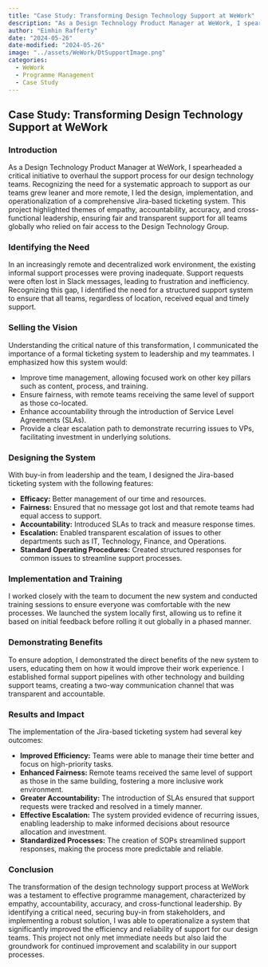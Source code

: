 ```yaml
---
title: "Case Study: Transforming Design Technology Support at WeWork"
description: "As a Design Technology Product Manager at WeWork, I spearheaded a critical initiative to overhaul the support process for our design technology teams. Recognizing the need for a systematic approach to support as our teams grew leaner and more remote, I led the design, implementation, and operationalization of a comprehensive Jira-based ticketing system. This project highlighted themes of empathy, accountability, accuracy, and cross-functional leadership, ensuring fair and transparent support for all teams."
author: "Eimhin Rafferty"
date: "2024-05-26"
date-modified: "2024-05-26"
image: "../assets/WeWork/DtSupportImage.png"
categories:
  - WeWork
  - Programme Management
  - Case Study
---
```


## Case Study: Transforming Design Technology Support at WeWork

### Introduction

As a Design Technology Product Manager at WeWork, I spearheaded a critical initiative to overhaul the support process for our design technology teams. Recognizing the need for a systematic approach to support as our teams grew leaner and more remote, I led the design, implementation, and operationalization of a comprehensive Jira-based ticketing system. This project highlighted themes of empathy, accountability, accuracy, and cross-functional leadership, ensuring fair and transparent support for all teams globally who relied on fair access to the Design Technology Group.

### Identifying the Need

In an increasingly remote and decentralized work environment, the existing informal support processes were proving inadequate. Support requests were often lost in Slack messages, leading to frustration and inefficiency. Recognizing this gap, I identified the need for a structured support system to ensure that all teams, regardless of location, received equal and timely support.

### Selling the Vision

Understanding the critical nature of this transformation, I communicated the importance of a formal ticketing system to leadership and my teammates. I emphasized how this system would:

- Improve time management, allowing focused work on other key pillars such as content, process, and training.
- Ensure fairness, with remote teams receiving the same level of support as those co-located.
- Enhance accountability through the introduction of Service Level Agreements (SLAs).
- Provide a clear escalation path to demonstrate recurring issues to VPs, facilitating investment in underlying solutions.

### Designing the System

With buy-in from leadership and the team, I designed the Jira-based ticketing system with the following features:

- **Efficacy:** Better management of our time and resources.
- **Fairness:** Ensured that no message got lost and that remote teams had equal access to support.
- **Accountability:** Introduced SLAs to track and measure response times.
- **Escalation:** Enabled transparent escalation of issues to other departments such as IT, Technology, Finance, and Operations.
- **Standard Operating Procedures:** Created structured responses for common issues to streamline support processes.

### Implementation and Training

I worked closely with the team to document the new system and conducted training sessions to ensure everyone was comfortable with the new processes. We launched the system locally first, allowing us to refine it based on initial feedback before rolling it out globally in a phased manner. 

### Demonstrating Benefits

To ensure adoption, I demonstrated the direct benefits of the new system to users, educating them on how it would improve their work experience. I established formal support pipelines with other technology and building support teams, creating a two-way communication channel that was transparent and accountable.

### Results and Impact

The implementation of the Jira-based ticketing system had several key outcomes:

- **Improved Efficiency:** Teams were able to manage their time better and focus on high-priority tasks.
- **Enhanced Fairness:** Remote teams received the same level of support as those in the same building, fostering a more inclusive work environment.
- **Greater Accountability:** The introduction of SLAs ensured that support requests were tracked and resolved in a timely manner.
- **Effective Escalation:** The system provided evidence of recurring issues, enabling leadership to make informed decisions about resource allocation and investment.
- **Standardized Processes:** The creation of SOPs streamlined support responses, making the process more predictable and reliable.

### Conclusion

The transformation of the design technology support process at WeWork was a testament to effective programme management, characterized by empathy, accountability, accuracy, and cross-functional leadership. By identifying a critical need, securing buy-in from stakeholders, and implementing a robust solution, I was able to operationalize a system that significantly improved the efficiency and reliability of support for our design teams. This project not only met immediate needs but also laid the groundwork for continued improvement and scalability in our support processes.

